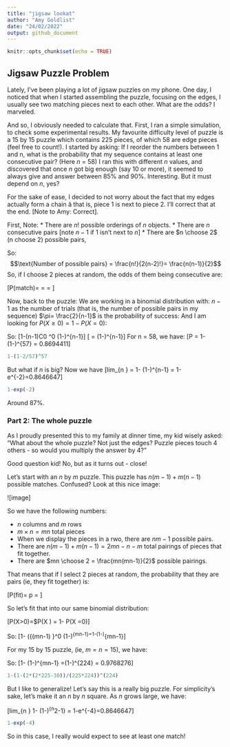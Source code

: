 ```yaml
---
title: "jigsaw lookat"
author: "Amy Goldlist"
date: "24/02/2022"
output: github_document
---
```


```r
knitr::opts_chunk$set(echo = TRUE)
```

## Jigsaw Puzzle Problem

Lately, I've been playing a lot of jigsaw puzzles on my phone.  One day, I noticed that when I started assembling the puzzle, focusing on the edges, I usually see two matching pieces next to each other.  What are the odds? I marveled.

And so, I obviously needed to calculate that.
First, I ran a simple simulation, to check some experimental results.  My favourite difficulty level of puzzle is a 15 by 15 puzzle which contains 225 pieces, of which 58 are edge pieces (feel free to count!).  I started by asking:
If I reorder the numbers between 1 and n, what is the probability that my sequence contains at least one consecutive pair?  (Here $n$ = 58)
I ran this with different $n$ values, and discovered that once $n$ got big enough (say 10 or more), it seemed to always give and answer between 85% and 90%.  Interesting.  But it must depend on $n$, yes?

For the sake of ease, I decided to not worry about the fact that my edges actually form a chain â that is, piece 1 is next to piece 2.  I'll correct that at the end.  [Note to Amy: Correct].

First,
Note:
* There are $n!$ possible orderings of $n$ objects.
* There are $n$ consecutive pairs [note $n-1$ if 1 isn't next to $n$]
* There are $n \choose 2$ (n choose 2) possible pairs,

So:
$$\text{Number of possible pairs} = \frac{n!}{2(n-2)!}= \frac{n(n-1)}{2}$$
So, if I choose 2 pieces at random, the odds of them being consecutive are:

\[P(match)= \frac{\text{#  Consecutive pairs}}{\text{total possible pairs}} = \frac{n}{\left(\frac{n(n-1)}{2}\right)} = \frac{2}{n-1}\]


Now, back to the puzzle:
We are working in a binomial distribution with:
$n-1$ as the number of trials (that is, the number of possible pairs in my sequence)
$\pi= \frac{2}{n-1}$ is the probability of success:
And I am looking for $P(X \geq 0) = 1- P(X =0)$:

So:
\[1-(n-1)C0 \times \frac{2}{n-1}^0 \left(1-\frac{2}{n-1}\right)^{n-1}\]
\[ =  \left(1-\frac{2}{n-1}\right)^{n-1}\]
For n = 58, we have:
\[P = 1- \left(1-\frac{2}{57}\right)^{57} = 0.8694411\]

```r
1-(1-2/57)^57

```

But what if $n$ is big?
Now we have
\[lim_{n \rightarrow \infty} = 1- \left(1-\frac{2}{n-1}\right)^{n-1} = 1-e^{-2}=0.8646647\]
```r
1-exp(-2)

```

Around 87%.





### Part 2:  The whole puzzle

As I proudly presented this to my family at dinner time, my kid wisely asked: "What about the whole puzzle?  Not just the edges?  Puzzle pieces touch 4 others - so would you multiply the answer by 4?"

Good question kid!  No, but as it turns out - close!

Let's start with an $n$ by $m$ puzzle.  This puzzle has $n(m-1)+m(n-1)$ possible matches.  Confused? Look at this nice image:

![image]

So we have the following numbers:

* $n$ columns and $m$ rows
* $m\times n = mn$ total pieces
* When we display the pieces in a rwo, there are $nm-1$ possible pairs.
* There are $n(m-1)+m(n-1) = 2mn-n-m$ total pairings of pieces that fit together.
* There are $mn \choose 2 = \frac{mn(mn-1)}{2}$ possible pairings.

That means that if I select 2 pieces at random, the probability that they are pairs (ie, they fit together) is:

\[P(fit)= p = \frac{2(2mn-n-m)}{mn(mn-1)}\]

So let's fit that into our same binomial distribution:

\[P(X>0)=$P(X \geq 0) = 1- P(X =0)\]

So:
\[1- ({(mn-1)\choose {0} }\times \frac{2(2mn-n-m)}{mn(mn-1)}^0 \left(1-\frac{2(2mn-n-m)}{mn(mn-1)}\right)^{mn-1}=1-\left(1-\frac{2(2mn-n-m)}{mn(mn-1)}\right)^{mn-1}\]

For my 15 by 15 puzzle, (ie, $m=n=15$), we have:

So:
\[1- \left(1-\frac{2(2mn-n-m)}{mn(mn-1)}\right)^{mn-1} =\left(1-\frac{2(420)}{225(224)}\right)^{224} = 0.9768276\]



```r
1-(1-(2*(2*225-30))/(225*224))^(224)
```
But I like to generalize!  Let's say this is a really big puzzle.  For simplicity's sake, let's make it an $n$ by $n$ square.  As $n$ grows large, we have:

\[lim_{n \rightarrow \infty}  1- \left(1-\frac{4}{n(n-1)}\right)^{n^2-1} = 1-e^{-4}=0.8646647\]

```r
1-exp(-4)
```
So in this case, I really would expect to see at least one match!